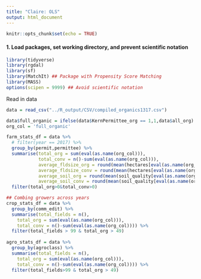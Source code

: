 ```yaml
---
title: "Claire: OLS"
output: html_document
---
```


```r
knitr::opts_chunk$set(echo = TRUE)
```


#### 1. Load packages, set working directory, and prevent scientific notation
```r
library(tidyverse)
library(rgdal)
library(sf)
library(MatchIt) ## Package with Propensity Score Matching
library(MASS)
options(scipen = 9999) ## Avoid scientific notation
```

Read in data
```r

data = read_csv("../R_output/CSV/compiled_organics1317.csv")

data$full_organic = ifelse(data$KernPermittee_org == 1,1,data$all_org)
org_col = 'full_organic'

farm_stats_df = data %>% 
  # filter(year == 2017) %>% 
  group_by(permit,permittee) %>% 
  summarise(total_org = sum(eval(as.name(org_col))),
            total_conv = n()-sum(eval(as.name(org_col))),
            average_fldsize_org = round(mean(hectares[eval(as.name(org_col)) == 1]),2),
            average_fldsize_conv = round(mean(hectares[eval(as.name(org_col)) == 0]),2),
            average_soil_org = round(mean(soil_quality[eval(as.name(org_col)) == 1]),2),
            average_soil_conv = round(mean(soil_quality[eval(as.name(org_col)) == 0]),2)) %>% 
  filter(total_org>0&total_conv>0)

## Combing growers across years
crop_stats_df = data %>% 
  group_by(comm_edit) %>% 
  summarise(total_fields = n(),
    total_org = sum(eval(as.name(org_col))),
    total_conv = n()-sum(eval(as.name(org_col)))) %>% 
  filter(total_fields > 99 & total_org > 49)
  
agro_stats_df = data %>% 
  group_by(agroclass) %>% 
  summarise(total_fields = n(),
    total_org = sum(eval(as.name(org_col))),
    total_conv = n()-sum(eval(as.name(org_col)))) %>% 
  filter(total_fields>99 & total_org > 49)

```


